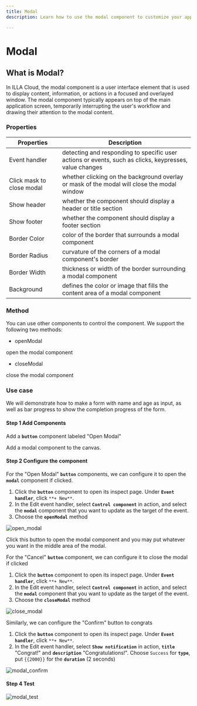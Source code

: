 ```yaml
---
title: Modal
description: Learn how to use the modal component to customize your app in ILLA Cloud.

---
```

# Modal

## What is Modal?

In ILLA Cloud, the modal component is a user interface element that is used to display content, information, or actions in a focused and overlayed window. The modal component typically appears on top of the main application screen, temporarily interrupting the user's workflow and drawing their attention to the modal content.

### Properties

| Properties                | Description                                                                                            |
| ------------------------- | ------------------------------------------------------------------------------------------------------ |
| Event handler             | detecting and responding to specific user actions or events, such as clicks, keypresses, value changes |
| Click mask to close modal | whether clicking on the background overlay or mask of the modal will close the modal window            |
| Show header               | whether the component should display a header or title section                                         |
| Show footer               | whether the component should display a footer section                                                  |
| Border Color              | color of the border that surrounds a modal component                                                   |
| Border Radius             | curvature of the corners of a modal component's border                                                 |
| Border Width              | thickness or width of the border surrounding a modal component                                         |
| Background                | defines the color or image that fills the content area of a modal component                            |

### Method

You can use other components to control the component. We support the following two methods:

- openModal

open the modal component

- closeModal

close the modal component

### Use case

We will demonstrate how to make a form with name and age as input, as well as bar progress to show the completion progress of the form.

#### Step 1 Add Components

Add a **`button`** component labeled "Open Modal"

Add a modal component to the canvas.

#### Step 2 Configure the component

For the "Open Modal" **`button`** components, we can configure it to open the **`modal`** component if clicked.

1. Click the **`button`** component to open its inspect page. Under **`Event handler`**, click `**+ New**`.
2. In the Edit event handler, select **`Control component`** in action, and select the **`modal`** component that you want to update as the target of the event.
3. Choose the **`openModal`** method

![open_modal](https://cdn.illacloud.com/official-website/img/docs/open_modal.jpg)

Click this button to open the modal component and you may put whatever you want in the middle area of the modal.

For the "Cancel" **`button`** component, we can configure it to close the modal if clicked

1. Click the **`button`** component to open its inspect page. Under **`Event handler`**, click `**+ New**`.
2. In the Edit event handler, select **`Control component`** in action, and select the **`modal`** component that you want to update as the target of the event.
3. Choose the **`closeModal`** method

![close_modal](https://cdn.illacloud.com/official-website/img/docs/close_modal.jpg)

Similarly, we can configure the "Confirm" button to congrats

1. Click the **`button`** component to open its inspect page. Under **`Event handler`**, click `**+ New**`.
2. In the Edit event handler, select **`Show notification`** in action, **`title`** "Congrat!" and **`description`** "Congratulations!". Choose `Success` for **`type`**, put `{{2000}}` for the **`duration`** (2 seconds)

![modal_confirm](https://cdn.illacloud.com/official-website/img/docs/modal_confirm.jpg)

#### Step 4 Test

![modal_test](https://cdn.illacloud.com/official-website/img/docs/modal_test.gif)
